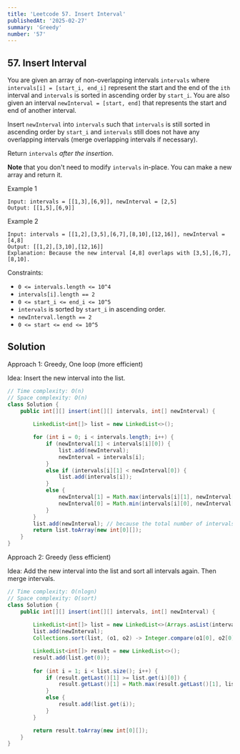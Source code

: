 ```yaml
---
title: 'Leetcode 57. Insert Interval'
publishedAt: '2025-02-27'
summary: 'Greedy'
number: '57'
---
```


## 57. Insert Interval

You are given an array of non-overlapping intervals `intervals` where `intervals[i] = [start_i, end_i]` represent the start and the end of the `ith` interval and `intervals` is sorted in ascending order by `start_i`. 
You are also given an interval `newInterval = [start, end]` that represents the start and end of another interval.  

Insert `newInterval` into `intervals` such that `intervals` is still sorted in ascending order by `start_i` and `intervals` still does not have any overlapping intervals (merge overlapping intervals if necessary).  

Return `intervals` *after the insertion*.  

**Note** that you don't need to modify `intervals` in-place. You can make a new array and return it.


Example 1
`````
Input: intervals = [[1,3],[6,9]], newInterval = [2,5]
Output: [[1,5],[6,9]]
`````

Example 2
`````
Input: intervals = [[1,2],[3,5],[6,7],[8,10],[12,16]], newInterval = [4,8]
Output: [[1,2],[3,10],[12,16]]
Explanation: Because the new interval [4,8] overlaps with [3,5],[6,7],[8,10].
`````


Constraints:

- `0 <= intervals.length <= 10^4`
- `intervals[i].length == 2`
- `0 <= start_i <= end_i <= 10^5`
- `intervals` is sorted by `start_i` in ascending order.
- `newInterval.length == 2`
- `0 <= start <= end <= 10^5`


## Solution
Approach 1: Greedy, One loop (more efficient)

Idea: Insert the new interval into the list.
````JAVA
// Time complexity: O(n)
// Space complexity: O(n)
class Solution {
    public int[][] insert(int[][] intervals, int[] newInterval) {
        
        LinkedList<int[]> list = new LinkedList<>();

        for (int i = 0; i < intervals.length; i++) {
            if (newInterval[1] < intervals[i][0]) {
                list.add(newInterval);
                newInterval = intervals[i];
            }
            else if (intervals[i][1] < newInterval[0]) {
                list.add(intervals[i]);
            }
            else {
                newInterval[1] = Math.max(intervals[i][1], newInterval[1]);
                newInterval[0] = Math.min(intervals[i][0], newInterval[0]);
            }
        }
        list.add(newInterval); // because the total number of intervals should be (intervals.length + 1)
        return list.toArray(new int[0][]);
    }
}
````


Approach 2: Greedy (less efficient)

Idea: Add the new interval into the list and sort all intervals again. Then merge intervals.
````JAVA
// Time complexity: O(nlogn)
// Space complexity: O(sort)
class Solution {
    public int[][] insert(int[][] intervals, int[] newInterval) {
        
        LinkedList<int[]> list = new LinkedList<>(Arrays.asList(intervals));
        list.add(newInterval);
        Collections.sort(list, (o1, o2) -> Integer.compare(o1[0], o2[0]));

        LinkedList<int[]> result = new LinkedList<>();
        result.add(list.get(0));
        
        for (int i = 1; i < list.size(); i++) {
            if (result.getLast()[1] >= list.get(i)[0]) {
                result.getLast()[1] = Math.max(result.getLast()[1], list.get(i)[1]);
            }
            else {
                result.add(list.get(i));
            }
        }

        return result.toArray(new int[0][]);
    }
}
````

